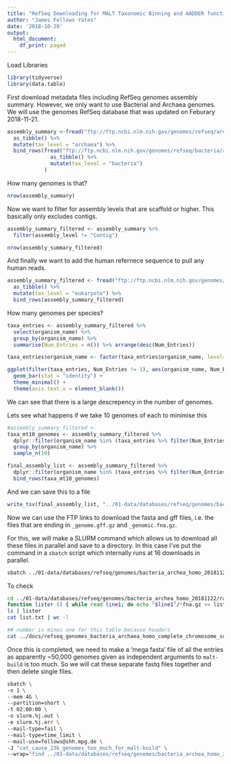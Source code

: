 ```yaml
---
title: "RefSeq Downloading for MALT Taxonomic Binning and AADDER functional Analysis"
author: "James Fellows Yates"
date: '2018-10-29'
output:
  html_document:
    df_print: paged
---
```


Load Libraries

```r
library(tidyverse)
library(data.table)
```


First download metadata files including RefSeq genomes assembly summary. However,
we only want to use Bacterial and Archaea genomes. We will use the genomes 
RefSeq database that was updated on Feburary 2018-11-21.

```r
assembly_summary <-fread("ftp://ftp.ncbi.nlm.nih.gov/genomes/refseq/archaea/assembly_summary.txt", skip = 1) %>% 
  as_tibble() %>%
  mutate(tax_level = "archaea") %>%
  bind_rows(fread("ftp://ftp.ncbi.nlm.nih.gov/genomes/refseq/bacteria/assembly_summary.txt", skip = 1) %>% 
              as_tibble() %>%
              mutate(tax_level = "bacteria")
            )

```

How many genomes is that?

```r
nrow(assembly_summary)

```


Now we want to filter for assembly levels that are scaffold or higher. This
basically only excludes contigs.

```r
assembly_summary_filtered <- assembly_summary %>% 
  filter(assembly_level != "Contig")

nrow(assembly_summary_filtered)
```

And finally we want to add the human refernece sequence to pull any human
reads.

```r
assembly_summary_filtered <- fread("ftp://ftp.ncbi.nlm.nih.gov/genomes/refseq/vertebrate_mammalian/Homo_sapiens/assembly_summary.txt", skip = 1) %>% 
  as_tibble() %>%
  mutate(tax_level = "eukaryote") %>%
  bind_rows(assembly_summary_filtered)
```

How many genomes per species?

```r
taxa_entries <- assembly_summary_filtered %>% 
  select(organism_name) %>% 
  group_by(organism_name) %>% 
  summarise(Num_Entries = n()) %>% arrange(desc(Num_Entries)) 

taxa_entries$organism_name <- factor(taxa_entries$organism_name, levels= taxa_entries$organism_name)

ggplot(filter(taxa_entries, Num_Entries != 1), aes(organism_name, Num_Entries)) +
  geom_bar(stat = "identity") +
  theme_minimal() +
  theme(axis.text.x = element_blank())

```

We can see that there is a large descrepency in the number of genomes.

Lets see what happens if we take 10 genomes of each to minimise this

```r
#assembly_summary_filtered <- 
taxa_mt10_genomes <- assembly_summary_filtered %>% 
  dplyr::filter(organism_name %in% (taxa_entries %>% filter(Num_Entries > 10) %>% pull(organism_name))) %>%
  group_by(organism_name) %>% 
  sample_n(10)

final_assembly_list <- assembly_summary_filtered %>%
  dplyr::filter(organism_name %in% (taxa_entries %>% filter(Num_Entries <= 10) %>% pull(organism_name))) %>%
  bind_rows(taxa_mt10_genomes)

```


And we can save this to a file

```r
write_tsv(final_assembly_list, "../01-data/databases/refseq/genomes/bacteria_archea_homo_20181122/docs/refseq_genomes_bacteria_archaea_homo_complete_chromosome_scaffold_downloadtable_20181122.txt")
```


Now we can use the FTP links to download the fasta and gff files, i.e. the 
files that are ending in `_genome.gff.gz` and `_genomic.fna.gz`.

For this, we will make a SLURM command which allows us to download all
these files in parallel and save to a directory. In this case I've put
the command in a `sbatch` script which internally runs at 16 downloads in 
parallel.

```bash

sbatch ../01-data/databases/refseq/genomes/bacteria_archea_homo_20181122/refseq_genomes_bacteria_archaea_homo_complete_chromosome_scaffold_downloadtable.sh

```

To check
```bash
cd ../01-data/databases/refseq/genomes/bacteria_archea_homo_20181122/raw
function lister () { while read line1; do echo "$line1"/*fna.gz >> list.txt; done }
ls | lister
cat list.txt | wc -l

## number is minus one for this table because headers
cat ../docs/refseq_genomes_bacteria_archaea_homo_complete_chromosome_scaffold_downloadtable_20181122.txt | wc -l

```


Once this is completed, we need to make a 'mega fasta' file of all the 
entries as apparently ~50,000 genomes given as independent arguments to
`malt-build` is too much. So we will cat these separate fastq files together 
and then delete single files.

```bash
sbatch \
-n 1 \
--mem 4G \
--partition=short \
-t 02:00:00 \
-o slurm.%j.out \
-e slurm.%j.err \
--mail-type=fail \
--mail-type=time_limit \
--mail-use=fellows@shh.mpg.de \
-J "cat_cause_23k_genomes_too_much_for_malt-build" \
--wrap="find ../01-data/databases/refseq/genomes/bacteria_archea_homo_20181122/raw/ -name \*.fna.gz -print0 | xargs -0 cat >> /../01-data/databases/refseq/genomes/bacteria_archea_homo_20181122/refseq_genomes_bacteria_archaea_homo_complete_chromosome_scaffold_20181122.fna.gz && find ../01-data/databases/refseq/genomes/bacteria_archea_homo_20181122/raw/ -name \*.fna.gz -print0 | xargs -0 rm"
```
